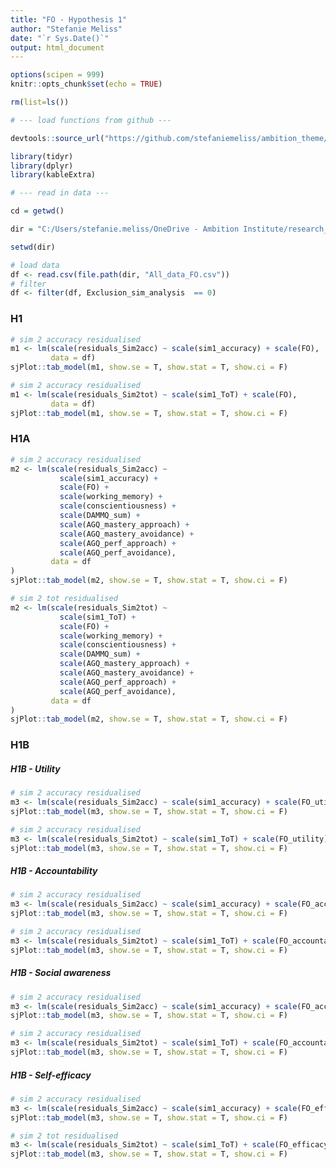 ```yaml
---
title: "FO - Hypothesis 1"
author: "Stefanie Meliss"
date: "`r Sys.Date()`"
output: html_document
---
```


```r
options(scipen = 999)
knitr::opts_chunk$set(echo = TRUE)

rm(list=ls())

# --- load functions from github ---

devtools::source_url("https://github.com/stefaniemeliss/ambition_theme/blob/main/ambition_theme.R?raw=TRUE")

library(tidyr)
library(dplyr)
library(kableExtra)

# --- read in data ---

cd = getwd()

dir = "C:/Users/stefanie.meliss/OneDrive - Ambition Institute/research_projects/Ark Feedback Orientation and Sims/Data/Final data files for analysis/FO"

setwd(dir)

# load data
df <- read.csv(file.path(dir, "All_data_FO.csv"))
# filter
df <- filter(df, Exclusion_sim_analysis  == 0)


```

### H1

```r
# sim 2 accuracy residualised
m1 <- lm(scale(residuals_Sim2acc) ~ scale(sim1_accuracy) + scale(FO),
         data = df)
sjPlot::tab_model(m1, show.se = T, show.stat = T, show.ci = F)

# sim 2 accuracy residualised
m1 <- lm(scale(residuals_Sim2tot) ~ scale(sim1_ToT) + scale(FO),
         data = df)
sjPlot::tab_model(m1, show.se = T, show.stat = T, show.ci = F)

```

### H1A

```r
# sim 2 accuracy residualised
m2 <- lm(scale(residuals_Sim2acc) ~ 
           scale(sim1_accuracy) +
           scale(FO) + 
           scale(working_memory) + 
           scale(conscientiousness) +
           scale(DAMMQ_sum) +
           scale(AGQ_mastery_approach) +
           scale(AGQ_mastery_avoidance) +
           scale(AGQ_perf_approach) +
           scale(AGQ_perf_avoidance),
         data = df
)
sjPlot::tab_model(m2, show.se = T, show.stat = T, show.ci = F)

# sim 2 tot residualised
m2 <- lm(scale(residuals_Sim2tot) ~ 
           scale(sim1_ToT) +
           scale(FO) + 
           scale(working_memory) + 
           scale(conscientiousness) +
           scale(DAMMQ_sum) +
           scale(AGQ_mastery_approach) +
           scale(AGQ_mastery_avoidance) +
           scale(AGQ_perf_approach) +
           scale(AGQ_perf_avoidance),
         data = df
)
sjPlot::tab_model(m2, show.se = T, show.stat = T, show.ci = F)

```

### H1B

##### H1B - Utility

```r
# sim 2 accuracy residualised
m3 <- lm(scale(residuals_Sim2acc) ~ scale(sim1_accuracy) + scale(FO_utility), data = df)
sjPlot::tab_model(m3, show.se = T, show.stat = T, show.ci = F)

# sim 2 accuracy residualised
m3 <- lm(scale(residuals_Sim2tot) ~ scale(sim1_ToT) + scale(FO_utility), data = df)
sjPlot::tab_model(m3, show.se = T, show.stat = T, show.ci = F)

```

##### H1B - Accountability

```r
# sim 2 accuracy residualised
m3 <- lm(scale(residuals_Sim2acc) ~ scale(sim1_accuracy) + scale(FO_accountability), data = df)
sjPlot::tab_model(m3, show.se = T, show.stat = T, show.ci = F)

# sim 2 accuracy residualised
m3 <- lm(scale(residuals_Sim2tot) ~ scale(sim1_ToT) + scale(FO_accountability), data = df)
sjPlot::tab_model(m3, show.se = T, show.stat = T, show.ci = F)


```

##### H1B - Social awareness

```r
# sim 2 accuracy residualised
m3 <- lm(scale(residuals_Sim2acc) ~ scale(sim1_accuracy) + scale(FO_accountability), data = df)
sjPlot::tab_model(m3, show.se = T, show.stat = T, show.ci = F)

# sim 2 accuracy residualised
m3 <- lm(scale(residuals_Sim2tot) ~ scale(sim1_ToT) + scale(FO_accountability), data = df)
sjPlot::tab_model(m3, show.se = T, show.stat = T, show.ci = F)

```

##### H1B - Self-efficacy

```r
# sim 2 accuracy residualised
m3 <- lm(scale(residuals_Sim2acc) ~ scale(sim1_accuracy) + scale(FO_efficacy), data = df)
sjPlot::tab_model(m3, show.se = T, show.stat = T, show.ci = F)

# sim 2 tot residualised
m3 <- lm(scale(residuals_Sim2tot) ~ scale(sim1_ToT) + scale(FO_efficacy), data = df)
sjPlot::tab_model(m3, show.se = T, show.stat = T, show.ci = F)

```